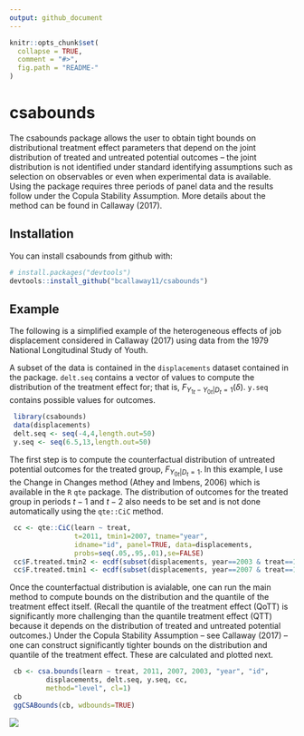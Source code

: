 ```yaml
---
output: github_document
---
```


<!-- README.md is generated from README.Rmd. Please edit that file -->

```r
knitr::opts_chunk$set(
  collapse = TRUE,
  comment = "#>",
  fig.path = "README-"
)
```

# csabounds

The csabounds package allows the user to obtain tight bounds on distributional treatment effect parameters that depend on the joint distribution of treated and untreated potential outcomes -- the joint distribution is not identified under standard identifying assumptions such as selection on observables or even when experimental data is available.  Using the package requires three periods of panel data and the results follow under the Copula Stability Assumption.  More details about the method can be found in Callaway (2017).

## Installation

You can install csabounds from github with:

```r
# install.packages("devtools")
devtools::install_github("bcallaway11/csabounds")
```

## Example

The following is a simplified example of the heterogeneous effects of job displacement considered in Callaway (2017) using data from the 1979 National Longitudinal Study of Youth.

A subset of the data is contained in the `displacements` dataset contained in the package.  `delt.seq` contains a vector of values to compute the distribution of the treatment effect for; that is, $F_{Y_{1t}-Y_{0t}|D_t=1}(\delta)$.  `y.seq` contains possible values for outcomes.  

```r
 library(csabounds)
 data(displacements)
 delt.seq <- seq(-4,4,length.out=50)
 y.seq <- seq(6.5,13,length.out=50)
```
The first step is to compute the counterfactual distribution of untreated potential outcomes for the treated group, $F_{Y_{0t}|D_t=1}$.  In this example, I use the Change in Changes method (Athey and Imbens, 2006) which is available in the `R` `qte` package.  The distribution of outcomes for the treated group in periods $t-1$ and $t-2$ also needs to be set and is not done automatically using the `qte::CiC` method.
```r
 cc <- qte::CiC(learn ~ treat,
                t=2011, tmin1=2007, tname="year",
                idname="id", panel=TRUE, data=displacements,
                probs=seq(.05,.95,.01),se=FALSE)
 cc$F.treated.tmin2 <- ecdf(subset(displacements, year==2003 & treat==1)$learn)
 cc$F.treated.tmin1 <- ecdf(subset(displacements, year==2007 & treat==1)$learn)
```
Once the counterfactual distribution is avialable, one can run the main method to compute bounds on the distribution and the quantile of the treatment effect itself.  (Recall the quantile of the treatment effect (QoTT) is significantly more challenging than the quantile treatment effect (QTT) because it depends on the \textit{joint} distribution of treated and untreated potential outcomes.)  Under the Copula Stability Assumption -- see Callaway (2017) -- one can construct significantly tighter bounds on the distribution and quantile of the treatment effect.  These are calculated and plotted next.
```r
 cb <- csa.bounds(learn ~ treat, 2011, 2007, 2003, "year", "id",
         displacements, delt.seq, y.seq, cc,
         method="level", cl=1)
 cb
 ggCSABounds(cb, wdbounds=TRUE)
```
![](man/figures/README-unnamed-chunk-3-1.png)